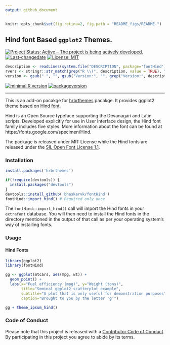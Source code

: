 ```yaml
---
output: github_document
---
```

```r
knitr::opts_chunk$set(fig.retina=2, fig.path = "README_figs/README-")
```

## Hind font Based `ggplot2` Themes.

[![Project Status: Active – The project is being actively developed.](http://www.repostatus.org/badges/latest/active.svg)](http://www.repostatus.org/#active) [![Last-changedate](https://img.shields.io/badge/last%20change-`r gsub('-', '--', Sys.Date())`-green.svg)](/commits/master) [![License: MIT](https://img.shields.io/badge/License-MIT-yellow.svg)](https://opensource.org/licenses/MIT)


```r
description <- readLines(system.file("DESCRIPTION", package='fontHind'))
rvers <- stringr::str_match(grep("R \\(", description, value = TRUE), "[0-9]{1,4}\\.[0-9]{1,4}\\.[0-9]{1,4}")[1,1]
version <- gsub(" ", "", gsub("Version:", "", grep("Version:", description, value = TRUE)))
```
[![minimal R version](https://img.shields.io/badge/R%3E%3D-`r rvers`-6666ff.svg)](https://cran.r-project.org/) [![packageversion](https://img.shields.io/badge/Package%20version-`r version`-orange.svg?style=flat-square)](commits/master)
 
----

This is an add-on pacakge for  [hrbrthemes](https://github.com/hrbrmstr/hrbrthemes) pacakge. It provides ggplot2 theme based on [Hind font](https://fonts.google.com/specimen/Hind).

Hind is an Open Source typeface supporting the Devanagari and Latin scripts. Developed explicitly for use in User Interface design, the Hind font family includes five styles. More information about the font can be found at https://fonts.google.com/specimen/Hind.

The package is released under MIT License while the Hind fonts are released under the [SIL Open Font License 1.1](http://scripts.sil.org/cms/scripts/page.php?site_id=nrsi&id=OFL).

### Installation

```r

install.packages('hrbrthemes')

if(!require(devtools)) {
  install.packages("devtools")
}
devtools::install_github('bhaskarvk/fontHind')
fontHind::import_hind() # Required only once
```

The `fontHind::import_hind()` call will import the Hind fonts in your `extrafont` database. You will then need to install the Hind fonts in the directory mentioned in the output of that call as per your operating system's way of installing fonts.

### Usage

#### Hind Fonts

```r
library(ggplot2)
library(fontHind)

gg <- ggplot(mtcars, aes(mpg, wt)) +
  geom_point() +
  labs(x="Fuel efficiency (mpg)", y="Weight (tons)",
       title="Seminal ggplot2 scatterplot example",
       subtitle="A plot that is only useful for demonstration purposes",
       caption="Brought to you by the letter 'g'")

gg + theme_ipsum_hind()
```

### Code of Conduct
Please note that this project is released with a [Contributor Code of Conduct](CONDUCT.md). By participating in this project you agree to abide by its terms.